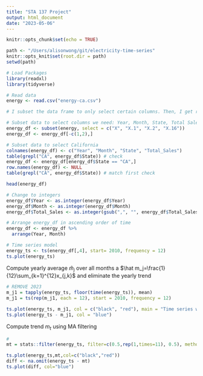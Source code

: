 ```yaml
---
title: "STA 137 Project"
output: html_document
date: "2023-05-06"
---
```


```r
knitr::opts_chunk$set(echo = TRUE)

path <- "/Users/alisonwong/git/electricity-time-series"
knitr::opts_knit$set(root.dir = path)
setwd(path)

# Load Packages 
library(readxl)
library(tidyverse)
```

```r

# Read data 
energy <- read.csv("energy-ca.csv")

# I subset the data frame to only select certain columns. Then, I get rid of the first two rows, since they are unnecessary (these rows were the result of a small issue when importing the file). Then, I check the amount of times in which "CA" appears in the "X.2" column which corresponds to the respective state. Then, I add column names. Then, I update the data frame to only include rows where "State == 'CA'". Then, I get rid of empty rows. Then, I check the amount of times in which the State column equals "CA". Since this number, 158, matches with the earlier number, we have support to say no important data was lost. 

# Subset data to select columns we need: Year, Month, State, Total Sales
energy_df <- subset(energy, select = c("X", "X.1", "X.2", "X.16"))
energy_df <- energy_df[-c(1,2),]

# Subset data to select California 
colnames(energy_df) <- c("Year", "Month", "State", "Total_Sales")
table(grepl("CA", energy_df$State)) # check
energy_df <- energy_df[energy_df$State == "CA",]
row.names(energy_df) <- NULL
table(grepl("CA", energy_df$State)) # match first check

head(energy_df)
```

```r

# Change to integers
energy_df$Year <- as.integer(energy_df$Year)
energy_df$Month <- as.integer(energy_df$Month)
energy_df$Total_Sales <- as.integer(gsub(",", "", energy_df$Total_Sales))

# Arrange energy_df in ascending order of time
energy_df <- energy_df %>%
  arrange(Year, Month)

# Time series model 
energy_ts <- ts(energy_df[,4], start= 2010, frequency = 12)
ts.plot(energy_ts)
```

Compute yearly average $\hat m_j$ over all months a $\hat m_j=\frac{1}{12}\sum_{k=1}^{12}x_{j,k}$ and eliminate the yearly trend

```r

# REMOVE 2023
m_j1 = tapply(energy_ts, floor(time(energy_ts)), mean)
m_j1 = ts(rep(m_j1, each = 12), start = 2010, frequency = 12)

ts.plot(energy_ts, m_j1, col = c("black", "red"), main = "Time series with Yearly Average")
ts.plot(energy_ts - m_j1, col = "blue")
```

Compute trend $m_t$ using MA filtering 

```r
# 
mt = stats::filter(energy_ts, filter=c(0.5,rep(1,times=11), 0.5), method="convolution", sides=2)/12

ts.plot(energy_ts,mt,col=c("black","red"))
diff <- na.omit(energy_ts - mt)
ts.plot(diff, col="blue")
```

